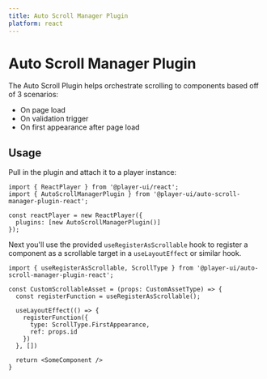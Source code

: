 ```yaml
---
title: Auto Scroll Manager Plugin
platform: react
---
```


# Auto Scroll Manager Plugin

The Auto Scroll Plugin helps orchestrate scrolling to components based off of 3 scenarios: 

- On page load
- On validation trigger
- On first appearance after page load

## Usage 

<PlatformTabs>
  <react>

Pull in the plugin and attach it to a player instance:

```tsx
import { ReactPlayer } from '@player-ui/react';
import { AutoScrollManagerPlugin } from '@player-ui/auto-scroll-manager-plugin-react';

const reactPlayer = new ReactPlayer({
  plugins: [new AutoScrollManagerPlugin()]
});
```

Next you'll use the provided `useRegisterAsScrollable` hook to register a component as a scrollable target in a `useLayoutEffect` or similar hook.

```tsx
import { useRegisterAsScrollable, ScrollType } from '@player-ui/auto-scroll-manager-plugin-react';

const CustomScrollableAsset = (props: CustomAssetType) => {
  const registerFunction = useRegisterAsScrollable();
  
  useLayoutEffect(() => {
    registerFunction({
      type: ScrollType.FirstAppearance,
      ref: props.id
    })
  }, [])

  return <SomeComponent />
}

```

  </react>
</PlatformTabs>